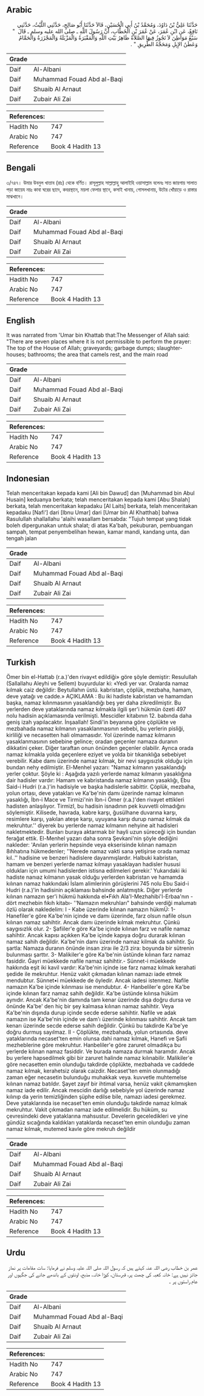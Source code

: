 ## Arabic


<div dir="rtl" lang="ar" style={{fontSize:'larger',backgroundColor:'#f8f9fa',padding:20}}>
حَدَّثَنَا عَلِيُّ بْنُ دَاوُدَ، وَمُحَمَّدُ بْنُ أَبِي الْحُسَيْنِ، قَالاَ حَدَّثَنَا أَبُو صَالِحٍ، حَدَّثَنِي اللَّيْثُ، حَدَّثَنِي نَافِعٌ، عَنِ ابْنِ عُمَرَ، عَنْ عُمَرَ بْنِ الْخَطَّابِ، أَنَّ رَسُولَ اللَّهِ ـ صلى الله عليه وسلم ـ قَالَ ‏ "‏ سَبْعُ مَوَاطِنَ لاَ تَجُوزُ فِيهَا الصَّلاَةُ ظَاهِرُ بَيْتِ اللَّهِ وَالْمَقْبَرَةُ وَالْمَزْبَلَةُ وَالْمَجْزَرَةُ وَالْحَمَّامُ وَعَطَنُ الإِبِلِ وَمَحَجَّةُ الطَّرِيقِ ‏"‏ ‏.‏
</div>
<div style={{backgroundColor:'#f8f9fa',padding:20, marginBottom: 10}}><table> <thead> <tr> <th>Grade</th> <th></th> </tr> </thead> <tbody> <tr><td>Daif</td><td>Al-Albani</td></tr><tr><td>Daif</td><td>Muhammad Fouad Abd al-Baqi</td></tr><tr><td>Daif</td><td>Shuaib Al Arnaut</td></tr><tr><td>Daif</td><td>Zubair Ali Zai</td></tr></tbody></table><table> <thead> <tr> <th>References:</th> <th></th> </tr> </thead> <tbody><tr><td>Hadith No</td><td>747</td></tr><tr><td>Arabic No</td><td>747</td></tr><tr><td>Reference</td><td>Book 4 Hadith 13</td></tr></tbody></table></div>

## Bengali


<div dir="ltr" lang="bn" style={{fontSize:'larger',backgroundColor:'#f8f9fa',padding:20}}>
৩/৭৪৭। উমার উবনুল খাত্তাব (রাঃ) থেকে বর্ণিত। রাসূলুল্লাহ সাল্লাল্লাহু আলাইহি ওয়াসাল্লাম বলেনঃ সাত জায়গায় সালাত পড়া জায়েয নয়ঃ কাবা ঘরের ছাদে, কবরস্থানে, ময়লা ফেলার স্থানে, কসাই খানায়, গোসলখানায়, উটের খোঁয়াড়ে ও রাস্তার মাঝখানে।
</div>
<div style={{backgroundColor:'#f8f9fa',padding:20, marginBottom: 10}}><table> <thead> <tr> <th>Grade</th> <th></th> </tr> </thead> <tbody> <tr><td>Daif</td><td>Al-Albani</td></tr><tr><td>Daif</td><td>Muhammad Fouad Abd al-Baqi</td></tr><tr><td>Daif</td><td>Shuaib Al Arnaut</td></tr><tr><td>Daif</td><td>Zubair Ali Zai</td></tr></tbody></table><table> <thead> <tr> <th>References:</th> <th></th> </tr> </thead> <tbody><tr><td>Hadith No</td><td>747</td></tr><tr><td>Arabic No</td><td>747</td></tr><tr><td>Reference</td><td>Book 4 Hadith 13</td></tr></tbody></table></div>

## English


<div dir="ltr" lang="en" style={{fontSize:'larger',backgroundColor:'#f8f9fa',padding:20}}>
It was narrated from 'Umar bin Khattab that:The Messenger of Allah said: "There are seven places where it is not permissible to perform the prayer: The top of the House of Allah; graveyards; garbage dumps; slaughterhouses; bathrooms; the area that camels rest, and the main road
</div>
<div style={{backgroundColor:'#f8f9fa',padding:20, marginBottom: 10}}><table> <thead> <tr> <th>Grade</th> <th></th> </tr> </thead> <tbody> <tr><td>Daif</td><td>Al-Albani</td></tr><tr><td>Daif</td><td>Muhammad Fouad Abd al-Baqi</td></tr><tr><td>Daif</td><td>Shuaib Al Arnaut</td></tr><tr><td>Daif</td><td>Zubair Ali Zai</td></tr></tbody></table><table> <thead> <tr> <th>References:</th> <th></th> </tr> </thead> <tbody><tr><td>Hadith No</td><td>747</td></tr><tr><td>Arabic No</td><td>747</td></tr><tr><td>Reference</td><td>Book 4 Hadith 13</td></tr></tbody></table></div>

## Indonesian


<div dir="ltr" lang="id" style={{fontSize:'larger',backgroundColor:'#f8f9fa',padding:20}}>
Telah menceritakan kepada kami [Ali bin Dawud] dan [Muhammad bin Abul Husain] keduanya berkata; telah menceritakan kepada kami [Abu Shalah] berkata, telah menceritakan kepadaku [Al Laits] berkata, telah menceritakan kepadaku [Nafi'] dari [Ibnu Umar] dari [Umar bin Al Khatthab] bahwa Rasulullah shallallahu 'alaihi wasallam bersabda: "Tujuh tempat yang tidak boleh dipergunakan untuk shalat; di atas Ka'bah, pekuburan, pembuangan sampah, tempat penyembelihan hewan, kamar mandi, kandang unta, dan tengah jalan
</div>
<div style={{backgroundColor:'#f8f9fa',padding:20, marginBottom: 10}}><table> <thead> <tr> <th>Grade</th> <th></th> </tr> </thead> <tbody> <tr><td>Daif</td><td>Al-Albani</td></tr><tr><td>Daif</td><td>Muhammad Fouad Abd al-Baqi</td></tr><tr><td>Daif</td><td>Shuaib Al Arnaut</td></tr><tr><td>Daif</td><td>Zubair Ali Zai</td></tr></tbody></table><table> <thead> <tr> <th>References:</th> <th></th> </tr> </thead> <tbody><tr><td>Hadith No</td><td>747</td></tr><tr><td>Arabic No</td><td>747</td></tr><tr><td>Reference</td><td>Book 4 Hadith 13</td></tr></tbody></table></div>

## Turkish


<div dir="ltr" lang="tr" style={{fontSize:'larger',backgroundColor:'#f8f9fa',padding:20}}>
Ömer bin el-Hattab (r.a.)'den rivay«t edildiği» göre şöyle demiştir: Resulullah (Sallallahu Aleyhi ve 5ellem) buyurdular ki: «Yedi yer var. Oralarda namaz kılmak caiz değildir: Beytullahın üstü. kabristan, çöplük, mezbaha, hamam, deve yatağı ve cadde.» AÇIKLAMA : Bu iki hadiste kabristan ve hamamdan başka, namaz kılınmasının yasaklandığı beş yer daha zikredilmiştir. Bu yerlerden deve yataklarında namaz kılmakla ilgili şer'i hükmün özeti 497 nolu hadisin açıklamasında verilmişti. Mescidler kitabının 12. babında daha geniş izah yapılacaktır. İnşaallah! Sindi'in beyanına göre çöplükte ve mezbahada namaz kılmanın yasaklanmasının sebebi, bu yerlerin pisliği, kirliliği ve necasetten hali olmamasıdır. Yol üzerinde namaz kılmanın yasaklanmasının sebebine gelince; oradan geçenler namaza duranın dikkatini çeker. Diğer taraftan onun önünden geçenler olabilir. Ayrıca orada namaz kılmakla yolda geçenlere eziyet ve yolda bir tıkanıklığa sebebiyet verebilir. Kabe damı üzerinde namaz kılmak, bir nevi saygısızlık olduğu için bundan nehy edilmiştir. El-Menhel yazarı: "Namaz kılmanın yasaklandığı yerler çoktur. Şöyle ki : Aşağıda yazılı yerlerde namaz kılmanın yasaklığına dair hadisler vardır: Hamam ve kabristanda namaz kılmanın yasaklığı, Ebu Said-i Hudri (r.a.)'in hadisiyle ve başka hadislerle sabittir. Çöplük, mezbaha, yolun ortası, deve yatakları ve Ka'be'nin damı üzerinde namaz kılmanın yasaklığı, İbn-i Mace ve Tirmizi'nin İbn-i Ömer (r.a.)'den rivayet ettikleri hadisten anlaşılıyor. TirmizI, bu hadisin isnadının pek kuvvetli olmadığını söylemiştir. Kilisede, havrada, kabre karşı, ğusülhane duvarına karşı, resimlere karşı, yakılan ateşe karşı, uyuyana karşı durup namaz kılmak da mekruhtur.'' diyerek bu yerlerde namaz kılmanın nehyine ait hadisleri nakletmektedir. Bunları buraya aktarmak bir hayli uzun süreceği için bundan ferağat ettik. El-Menhel yazarı daha sonra Şevkani'nin şöyle dediğini nakleder: 'Anılan yerlerin hepsinde veya ekserisinde kılınan namazın 8ıhhatına hükmedenler; ''Nerede namaz vakti sana yetişirse orada namaz kıl..'' hadisine ve benzeri hadislere dayanmışlardır. Halbuki kabristan, hamam ve benzeri yerlerde namaz kılmayı yasaklayan hadisler hususi oldukları için umumi hadislerden istisna edilmeleri gerekir.' Yukarıdaki iki hadiste nanıaz kılmanın yasak olduğu yerlerden kabristan ve hamamda kılınan namaz hakkındaki İslam alimlerinin görüşlerini 745 nolu Ebu Said-i Hudri (r.a.)'in hadisinin açıklaması bahsinde anlatmıştık. Diğer yerlerde kılınan namazın şer'i hükmü hakkında el•Fıkh Ala'I-Mezhahibi'l-Erbaa'nın -dört mezhebin fıkıh kitabı- ''Namazın mekruhları" bahsinde verdiği malumatı özlü olarak nakledelim: I - Kabe üzerinde kılınan namazın hükmÜ: 1- Hanefiler'e göre Ka'be'nin içinde ve damı üzerinde, farz olsun nafile olsun kılınan namaz sahihtir. Ancak damı üzerinde kılmak mekruhtur. Çünkü saygısızlık olur. 2- Şafiiler'e göre Ka'be içinde kılınan farz ve nafile namaz sahihtir. Ancak kapısı açıkken Ka'be içinde kapıya doğru durarak kılınan namaz sahih değildir. Ka'be'nin damı üzerinde namaz kilmak da sahihtir. Şu şartla: Namaza duranın önünde insan ziraı ile 2/3 zira: boyunda bir sütrenin bulunması şarttır. 3- Malikiler'e göre Ka'be'nin üstünde kılınan farz namaz fasiddir. Ğayri müekkede nafile namaz sahihtir.- Sünnet-i müekkede hakkında eşit iki kavil vardır: Ka'be'nin içinde ise farz namaz kılmak kerahati şedide ile mekruhtur. Henüz vakit çıkmadan kılınan namazı iade etmek mendubtur. Sünnet•i müekkede de öyledir. Ancak iadesi istenmez. Nafile namazın Ka'be içinde kılınması ise mendubtur. 4- Hanbeliler'e göre Ka'be içinde kılınan farz namaz sahih değildir. Ka'be üstünde kılınsa hüküm aynıdır. Ancak Ka'be'nin damında tam kenar üzerinde dışa doğru dursa ve önünde Ka'be' den hiç bir şey kalmasa kılınan namaz sahihtir. Veya Ka'be'nin dışında durup içinde secde ederse sahihtir. Nafile ve adak namazın ise Ka'be'nin içinde ve dam'ı üzerinde kılınması sahihtir. Ancak tam kenarı üzerinde secde ederse sahih değildir. Çünkü bu takdirde Ka'be'ye doğru durmuş sayılmaz. II - Çöplükte, mezbahada, yolun ortasında. deve yataklarında necaset'ten emin olunsa dahi namaz kılmak, Hanefi ve Şafii mezhebIerine göre mekruhtur. Hanbeliler'e göre zaruret olmadıkça bu yerlerde kılınan namaz fasiddir. Ve burada namaza durmak haramdır. Ancak bu yerlere hapsedilmek gibi bir zaruret halinde namaz kılınabilir. Malikiler'e göre necasetten emin olunduğu takdirde çöplükte, mezbahada ve caddede namaz kılmak, kerahetsiz olarak caizdir. Necaset'ten emin olunmadığı zaman eğer necasetin bulunduğu muhakkak veya. kuvvetle muhtemelse kılınan namaz batıldır. Şayet zayıf bir ihtimal varsa, henüz vakit çıkmamışken namaz iade edilir. Ancak mescidin darlığı sebebiyle yol üzerinde namaz kılınıp da yerin temizliğinden şüphe edilse bile, namazı iadesi gerekmez. Deve yataklarında ise necaset'ten emin olunduğu takdirde namaz kılmak mekruhtur. Vakit çıkmadan namaz iade edilmelidir. Bu hüküm, su çevresindeki deve yataklarına mahsustur. Develerin geceledikleri ve yine gündüz sıcağında kaldıkları yataklarda necaset'ten emin olunduğu zaman namaz kılmak, mutemed kavle göre mekruh değildir
</div>
<div style={{backgroundColor:'#f8f9fa',padding:20, marginBottom: 10}}><table> <thead> <tr> <th>Grade</th> <th></th> </tr> </thead> <tbody> <tr><td>Daif</td><td>Al-Albani</td></tr><tr><td>Daif</td><td>Muhammad Fouad Abd al-Baqi</td></tr><tr><td>Daif</td><td>Shuaib Al Arnaut</td></tr><tr><td>Daif</td><td>Zubair Ali Zai</td></tr></tbody></table><table> <thead> <tr> <th>References:</th> <th></th> </tr> </thead> <tbody><tr><td>Hadith No</td><td>747</td></tr><tr><td>Arabic No</td><td>747</td></tr><tr><td>Reference</td><td>Book 4 Hadith 13</td></tr></tbody></table></div>

## Urdu


<div dir="rtl" lang="ur" style={{fontSize:'larger',backgroundColor:'#f8f9fa',padding:20}}>
عمر بن خطاب رضی اللہ عنہ کہتے ہیں کہ رسول اللہ صلی اللہ علیہ وسلم نے فرمایا: سات مقامات پر نماز جائز نہیں ہے: خانہ کعبہ کی چھت پر، قبرستان، کوڑا خانہ، مذبح، اونٹوں کے باندھے جانے کی جگہوں اور عام راستوں پر ۔
</div>
<div style={{backgroundColor:'#f8f9fa',padding:20, marginBottom: 10}}><table> <thead> <tr> <th>Grade</th> <th></th> </tr> </thead> <tbody> <tr><td>Daif</td><td>Al-Albani</td></tr><tr><td>Daif</td><td>Muhammad Fouad Abd al-Baqi</td></tr><tr><td>Daif</td><td>Shuaib Al Arnaut</td></tr><tr><td>Daif</td><td>Zubair Ali Zai</td></tr></tbody></table><table> <thead> <tr> <th>References:</th> <th></th> </tr> </thead> <tbody><tr><td>Hadith No</td><td>747</td></tr><tr><td>Arabic No</td><td>747</td></tr><tr><td>Reference</td><td>Book 4 Hadith 13</td></tr></tbody></table></div>